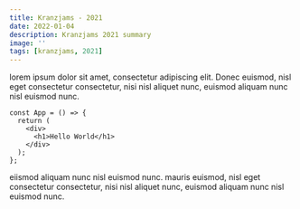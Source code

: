 ```yaml
---
title: Kranzjams - 2021
date: 2022-01-04
description: Kranzjams 2021 summary
image: ''
tags: [kranzjams, 2021]
---
```


lorem ipsum dolor sit amet, consectetur adipiscing elit. Donec euismod, nisl eget consectetur consectetur, nisi nisl aliquet nunc, euismod aliquam nunc nisl euismod nunc.

```jsx:index.tsx
const App = () => {
  return (
    <div>
      <h1>Hello World</h1>
    </div>
  );
};
```

eiismod aliquam nunc nisl euismod nunc. mauris euismod, nisl eget consectetur consectetur, nisi nisl aliquet nunc, euismod aliquam nunc nisl euismod nunc.
